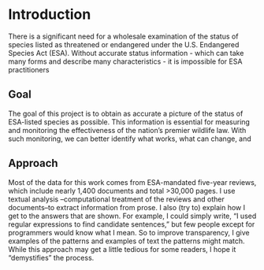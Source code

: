 # Introduction {#intro}

There is a significant need for a wholesale examination of the status of
species listed as threatened or endangered under the U.S. Endangered Species
Act (ESA). Without accurate status information - which can take many forms and 
describe many characteristics - it is impossible for ESA practitioners

## Goal

The goal of this project is to obtain as accurate a picture of the status of
ESA-listed species as possible. This information is essential for measuring and
monitoring the effectiveness of the nation's premier wildlife law. With such
monitoring, we can better identify what works, what can change, and 

## Approach

Most of the data for this work comes from ESA-mandated five-year reviews, which 
include nearly 1,400 documents and total >30,000 pages. I use textual analysis
--computational treatment of the reviews and other documents--to extract 
information from prose. I also (try to) explain how I get to the answers that are
shown. For example, I could simply write, "I used regular expressions to find
candidate sentences," but few people except for programmers would know what I 
mean. So to improve transparency, I give examples of the patterns and examples 
of text the patterns might match. While this approach may get a little tedious 
for some readers, I hope it "demystifies" the process.
